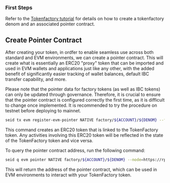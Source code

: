 
### **First Steps**

Refer to the [Tokenfactory tutorial](/cosmwasm/tokenfactory-tutorial) for details
on how to create a tokenfactory denom and an associated pointer contract.

## Create Pointer Contract

After creating your token, in ordfer to enable seamless use across both standard
and EVM environments, we can create a pointer contract. This will create what is
essentially an ERC20 "proxy" token that can be imported and used in EVM wallets
and applications just like any other, with the added benefit of significantly
easier tracking of wallet balances, default IBC transfer capability, and more.

<Callout type="warning">Please note that the pointer data for factory tokens (as well as IBC tokens) can only be updated through governance. Therefore, it is crucial to ensure that the pointer contract is configured correctly the first time, as it is difficult to change once implemented. It is recommended to try the procedure on testnet before deploying to mainnet.</Callout>

```bash copy
seid tx evm register-evm-pointer NATIVE factory/${ACCOUNT}/${DENOM} --from=$ACCOUNT --fees 20000usei --evm-rpc=https://evm-rpc-testnet.sei-apis.com
```

This command creates an ERC20 token that is linked to the TokenFactory token.
Any activities involving this ERC20 token will be reflected in the state of the
TokenFactory token and vice versa.

To query the pointer contract address, run the following command:

```bash copy
seid q evm pointer NATIVE factory/${ACCOUNT}/${DENOM} --node=https://rpc-testnet.sei-apis.com
```

This will return the address of the pointer contract, which can be used in EVM
environments to interact with your TokenFactory token.
